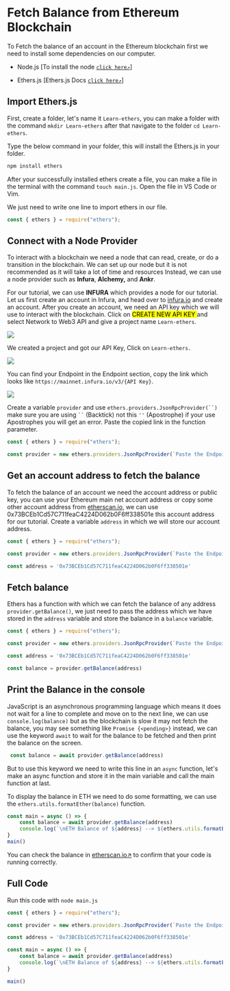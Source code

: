 # Fetch Balance from Ethereum Blockchain

To Fetch the balance of an account in the Ethereum blockchain first we need to install some dependencies on our computer.

* Node.js \[To install the node [`click here↗️`](https://nodejs.org/en)\]
    
* Ethers.js \[Ethers.js Docs [`click here↗️`](https://docs.ethers.org/v5/getting-started/)\]
    

## Import Ethers.js

First, create a folder, let's name it `Learn-ethers`, you can make a folder with the command `mkdir Learn-ethers` after that navigate to the folder `cd Learn-ethers`.

Type the below command in your folder, this will install the Ethers.js in your folder.

```bash
npm install ethers
```

After your successfully installed ethers create a file, you can make a file in the terminal with the command `touch main.js`. Open the file in VS Code or Vim.

We just need to write one line to import ethers in our file.

```javascript
const { ethers } = require("ethers");
```

## Connect with a Node Provider

To interact with a blockchain we need a node that can read, create, or do a transition in the blockchain. We can set up our node but it is not recommended as it will take a lot of time and resources Instead, we can use a node provider such as **Infura**, **Alchemy,** and **Ankr**.

For our tutorial, we can use **INFURA** which provides a node for our tutorial. Let us first create an account in Infura, and head over to [infura.io](https://www.infura.io) and create an account. After you create an account, we need an API key which we will use to interact with the blockchain. Click on <mark>CREATE NEW API KEY </mark> and select Network to Web3 API and give a project name `Learn-ethers`.

![](https://cdn.hashnode.com/res/hashnode/image/upload/v1679031161330/1b2e690b-5ddd-45cc-9e81-235c156527e4.png)

We created a project and got our API Key, Click on `Learn-ethers.`

![](https://cdn.hashnode.com/res/hashnode/image/upload/v1679033372900/dbcd7947-59fc-4a0b-8bbd-9739f808f41c.png)

You can find your Endpoint in the Endpoint section, copy the link which looks like `https://mainnet.infura.io/v3/{API Key}`.

![](https://cdn.hashnode.com/res/hashnode/image/upload/v1679034216806/2f751ab3-186b-417b-9e2f-eab698dcef84.jpeg)

Create a variable `provider` and use `ethers.providers.JsonRpcProvider(``)` make sure you are using ` `` ` (Backtick) not this `''` (Apostrophe) if your use Apostrophes you will get an error. Paste the copied link in the function parameter.

```javascript
const { ethers } = require("ethers");

const provider = new ethers.providers.JsonRpcProvider(`Paste the Endpoint here`)
```

## Get an account address to fetch the balance

To fetch the balance of an account we need the account address or public key, you can use your Ethereum main net account address or copy some other account address from [etherscan.io](https://etherscan.io), we can use 0x73BCEb1Cd57C711feaC4224D062b0F6ff338501e this account address for our tutorial. Create a variable `address` in which we will store our account address.

```javascript
const { ethers } = require("ethers");

const provider = new ethers.providers.JsonRpcProvider(`Paste the Endpoint here`)

const address = '0x73BCEb1Cd57C711feaC4224D062b0F6ff338501e'
```

## Fetch balance

Ethers has a function with which we can fetch the balance of any address `provider.getBalance()`, we just need to pass the address which we have stored in the `address` variable and store the balance in a `balance` variable.

```javascript
const { ethers } = require("ethers");

const provider = new ethers.providers.JsonRpcProvider(`Paste the Endpoint here`)

const address = '0x73BCEb1Cd57C711feaC4224D062b0F6ff338501e'

const balance = provider.getBalance(address)
```

## Print the Balance in the console

JavaScript is an asynchronous programming language which means it does not wait for a line to complete and move on to the next line, we can use `console.log(balance)` but as the blockchain is slow it may not fetch the balance, you may see something like `Promise {<pending>}` instead, we can use the keyword `await` to wait for the balance to be fetched and then print the balance on the screen.

```javascript
 const balance = await provider.getBalance(address)
```

But to use this keyword we need to write this line in an `async` function, let's make an async function and store it in the main variable and call the main function at last.

To display the balance in ETH we need to do some formatting, we can use the `ethers.utils.formatEther(balance)` function.

```javascript
const main = async () => {
    const balance = await provider.getBalance(address)
    console.log(`\nETH Balance of ${address} --> ${ethers.utils.formatEther(balance)} ETH\n`)
}
main()
```

You can check the balance in [etherscan.io↗️](https://etherscan.io/address/0x73BCEb1Cd57C711feaC4224D062b0F6ff338501e) to confirm that your code is running correctly.

## Full Code

Run this code with `node main.js`

```javascript
const { ethers } = require("ethers");

const provider = new ethers.providers.JsonRpcProvider(`Paste the Endpoint here`)

const address = '0x73BCEb1Cd57C711feaC4224D062b0F6ff338501e'

const main = async () => {
    const balance = await provider.getBalance(address)
    console.log(`\nETH Balance of ${address} --> ${ethers.utils.formatEther(balance)} ETH\n`)
}

main()
```